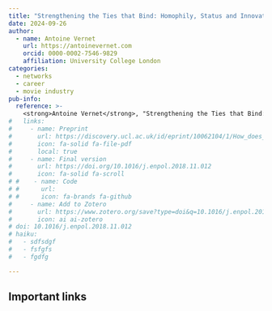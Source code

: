 ```yaml
---
title: "Strengthening the Ties that Bind: Homophily, Status and Innovation in Film Production"
date: 2024-09-26
author:
  - name: Antoine Vernet
    url: https://antoinevernet.com
    orcid: 0000-0002-7546-9829
    affiliation: University College London
categories:
  - networks
  - career
  - movie industry
pub-info:
  reference: >-
    <strong>Antoine Vernet</strong>, "Strengthening the Ties that Bind: Homophily, Status and Innovation in Film Production," <em>Working paper</em>
#   links:
#     - name: Preprint
#       url: https://discovery.ucl.ac.uk/id/eprint/10062104/1/How_does_energy_matter_Energy_Policy.pdf
#       icon: fa-solid fa-file-pdf
#       local: true
#     - name: Final version
#       url: https://doi.org/10.1016/j.enpol.2018.11.012
#       icon: fa-solid fa-scroll
# #    - name: Code
# #      url: 
# #      icon: fa-brands fa-github
#     - name: Add to Zotero
#       url: https://www.zotero.org/save?type=doi&q=10.1016/j.enpol.2018.11.012
#       icon: ai ai-zotero
# doi: 10.1016/j.enpol.2018.11.012
# haiku:
#   - sdfsdgf
#   - fsfgfs
#   - fgdfg

---
```


## Important links

<!-- - [Paper (preprint)](https://discovery.ucl.ac.uk/id/eprint/10157025/3/Vernet_GnS%20Manuscript_RnR2_210622_cut.pdf) -->
<!-- - [GitHub repository](https://github.com/) -->
<!-- 

## Abstract -->


<!--
## Important figures

![Figure 2: fff](fdd.png)

![Figure 4: ffff](fdd.png)

-->
<!-- 
## Citation

<p class="buttons" style="text-align:center;">
<a class="btn btn-danger" target="_blank" href="https://www.zotero.org/save?type=doi&q=10.1016/j.enpol.2018.11.012">{{< ai zotero >}}&emsp;Add to Zotero {{< fa square-arrow-up-right >}}</a>
</p> -->
